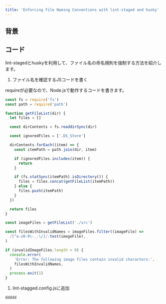 ```yaml
---
title: 'Enforcing File Naming Conventions with lint-staged and husky'
---
```


## 背景

## コード

lint-stagedとhuskyを利用して、ファイル名の命名規則を強制する方法を紹介します。

1. ファイル名を確認するJSコードを書く

requireが必要なので、Node.jsで動作するコードを書きます。

```javascript
const fs = require('fs')
const path = require('path')

function getFileList(dir) {
  let files = []

  const dirContents = fs.readdirSync(dir)

  const ignoredFiles = ['.DS_Store']

  dirContents.forEach((item) => {
    const itemPath = path.join(dir, item)

    if (ignoredFiles.includes(item)) {
      return
    }

    if (fs.statSync(itemPath).isDirectory()) {
      files = files.concat(getFileList(itemPath))
    } else {
      files.push(itemPath)
    }
  })

  return files
}

const imageFiles = getFileList('./src')

const filesWithInvalidNames = imageFiles.filter((imageFile) =>
  /[^a-z0-9\-_.\/]/.test(imageFile),
)

if (invalidImageFiles.length > 0) {
  console.error(
    'Error: The following image files contain invalid characters:',
    filesWithInvalidNames,
  )
  process.exit(1)
}
```

1. lint-stagged.config.jsに追加

```bash
ddddd
```
